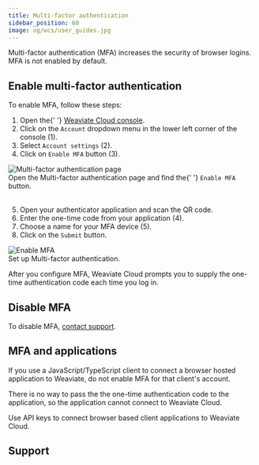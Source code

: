 ```yaml
---
title: Multi-factor authentication
sidebar_position: 60
image: og/wcs/user_guides.jpg
---
```



Multi-factor authentication (MFA) increases the security of browser logins. MFA is not enabled by default.

## Enable multi-factor authentication

To enable MFA, follow these steps:


<div class="row">
  <div class="col col--4">
    <ol>
      <li>
        Open the{' '}
        <a href="https://console.weaviate.cloud">Weaviate Cloud console</a>.
      </li>
      <li>
        Click on the <code>Account</code> dropdown menu in the lower left corner
        of the console (<span class="callout">1</span>). 
      </li>
      <li>
        Select <code>Account settings</code> (<span class="callout">2</span>).
      </li>
      <li>
        Click on <code>Enable MFA</code> button (<span class="callout">3</span>).
      </li>
    </ol>
  </div>
  <div class="col col--8">
    <div class="card">
      <div class="card__image">
        <img src={EnableMFA} alt="Multi-factor authentication page" />
      </div>
      <div class="card__body">
        Open the Multi-factor authentication page and find the{' '}
        <code>Enable MFA</code> button.
      </div>
    </div>
  </div>
</div>
<br />
<div class="row">
  <div class="col col--6">
    <ol start="5">
      <li>
        Open your authenticator application and scan the QR code.
      </li>
      <li>
        Enter the one-time code from your application (<span class="callout">4</span>).
      </li>
      <li>
        Choose a name for your MFA device (<span class="callout">5</span>).
      </li>
      <li>
        Click on the <code>Submit</code> button.
      </li>
    </ol>
  </div>
  <div class="col col--6">
    <div class="card">
      <div class="card__image">
        <img src={MFA} alt="Enable MFA" />
      </div>
      <div class="card__body">
        Set up Multi-factor authentication.
      </div>
    </div>
  </div>
</div>

After you configure MFA, Weaviate Cloud prompts you to supply the one-time authentication code each time you log in.


## Disable MFA

To disable MFA, [contact support](mailto:support@weaviate.io).

## MFA and applications

If you use a JavaScript/TypeScript client to connect a browser hosted application to Weaviate, do not enable MFA for that client's account.

There is no way to pass the the one-time authentication code to the application, so the application cannot connect to Weaviate Cloud.

Use API keys to connect browser based client applications to Weaviate Cloud.

## Support


<SupportAndTrouble />


<CustomScriptLoader />
